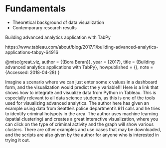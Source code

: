 # Fundamentals

  + Theoretical background of data visualization  
  + Contemporary research results
  
  
Building advanced analytics application with TabPy

https://www.tableau.com/about/blog/2017/1/building-advanced-analytics-applications-tabpy-64916

@misc{great_viz,
  author = {{Bora Beran}},
  year = {2017},
  title = {Building advanced analytics applications with TabPy},
  howpublished = {\url{https://www.tableau.com/about/blog/2017/1/building-advanced-analytics-applications-tabpy-64916}},
  note = {Accessed: 2018-04-28}
}


Imagine a scenario where we can just enter some x values in a dashboard form, and the visualization would predict the y variable!!! 
Here is a link that shows how to integrate and visualize data from Python in Tableau. This is especially relevant to all data science students, as this is one of the tools used for visualizing advanced analytics. 
The author here has given an example using data from Seattle's police department's 911 calls and he tries to identify criminal hotspots in the area.  The author uses machine learning (spatial clustering) and creates a great interactive visualization, where you can click on the type of criminal activity and the graph will show various clusters. 
There are other examples and use cases that may be downloaded, and the scripts are also given by the author for anyone who is interested in trying it out. 





